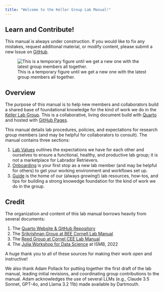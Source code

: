 ```yaml
---
title: "Welcome to the Keller Group Lab Manual!"
---
```


::: {.callout-note}
## Learn and Contribute!
This manual is always under construction. If you would like to fix any mistakes, request additional material, or modify content, please submit a new Issue on [GitHub](https://github.com/abpoll/web-manual/issues).
:::

![This is a temporary figure until we get a new one with the latest group members all together.](images/temp_lab_group_photo.png){#fig-main-col .margin-caption}

## Overview

The purpose of this manual is to help new members and collaborators build a shared base of foundational knowledge for the kind of work we do in the [Keller Lab Group](https://keller-lab.github.io/). This is a collaborative, living document build with [Quarto](https://quarto.org/) and hosted with [GitHub Pages](https://pages.github.com/).  

This manual details lab procedures, policies, and expectations for research group members (and may be helpful for collaborators to consult). The manual contains three sections:

1. [Lab Values](docs/lab-values/index.qmd) outlines the expectations we have for each other and ourselves to ensure a functional, healthy, and productive lab group; it is not a marketplace for Labrador Retrievers. 
2. [Onboarding](docs/onboarding/index.qmd) is your first stop as a new lab member (and may be helpful for others) to get your working environment and workflows set up. 
3. [Guide](docs/guide/index.qmd) is the home of our (always growing!) lab resources, how-tos, and tips for building a strong knowedge foundation for the kind of work we do in the group. 


## Credit
The organization and content of this lab manual borrows heavily from several documents:

1. The [Quarto Website & GitHub Repository](https://github.com/quarto-dev/quarto-web) 
2. The [Srikrishnan Group at BEE Cornell Lab Manual](https://viveks.bee.cornell.edu/lab-manual/)
3. The [Reed Group at Cornel CEE Lab Manual](https://reedgroup.github.io/intro.html)
4. The [Julia Workshop for Data Science](https://crsl4.github.io/julia-workshop/) at ISMB, 2022

A huge thank you to all of these sources for making their work open and instructive! 

We also thank Adam Pollack for putting together the first draft of the lab manual, leading initial revisions, and coordinating group contributions to the manual. Adam acknowledges the use of several LLMs (e.g., Claude 3.5 Sonnet, GPT-4o, and Llama 3.2 11b) made available by Dartmouth. 